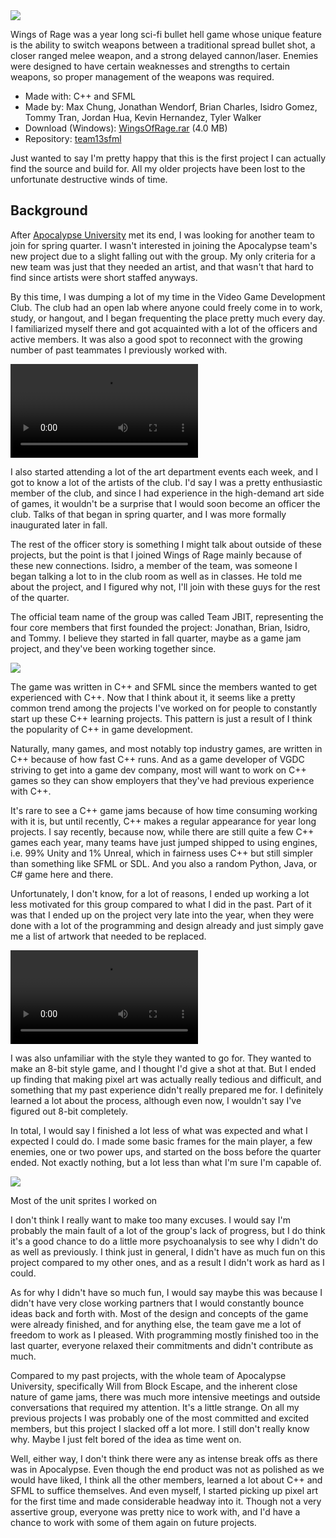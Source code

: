 <img src="https://maxrchung-rails.s3.amazonaws.com/uploads/GameLogo.png" />

Wings of Rage was a year long sci-fi bullet hell game whose unique feature is the ability to switch weapons between a traditional spread bullet shot, a closer ranged melee weapon, and a strong delayed cannon/laser. Enemies were designed to have certain weaknesses and strengths to certain weapons, so proper management of the weapons was required.

*   Made with: C++ and SFML
*   Made by: Max Chung, Jonathan Wendorf, Brian Charles, Isidro Gomez, Tommy Tran, Jordan Hua, Kevin Hernandez, Tyler Walker
*   Download (Windows): [WingsOfRage.rar](https://maxrchung-rails.s3.amazonaws.com/uploads/WingsOfRage.rar) (4.0 MB)
*   Repository: [team13sfml](https://www.assembla.com/spaces/team13sfml/subversion/source)

Just wanted to say I'm pretty happy that this is the first project I can actually find the source and build for. All my older projects have been lost to the unfortunate destructive winds of time.

## Background

After [Apocalypse University](http://maxrchung.com/projects/apocalypseuniversity) met its end, I was looking for another team to join for spring quarter. I wasn't interested in joining the Apocalypse team's new project due to a slight falling out with the group. My only criteria for a new team was just that they needed an artist, and that wasn't that hard to find since artists were short staffed anyways.

By this time, I was dumping a lot of my time in the Video Game Development Club. The club had an open lab where anyone could freely come in to work, study, or hangout, and I began frequenting the place pretty much every day. I familiarized myself there and got acquainted with a lot of the officers and active members. It was also a good spot to reconnect with the growing number of past teammates I previously worked with.

<video autoplay loop controls><source src="https://maxrchung-rails.s3.amazonaws.com/uploads/all_cats.webm"/></video>

I also started attending a lot of the art department events each week, and I got to know a lot of the artists of the club. I'd say I was a pretty enthusiastic member of the club, and since I had experience in the high-demand art side of games, it wouldn't be a surprise that I would soon become an officer the club. Talks of that began in spring quarter, and I was more formally inaugurated later in fall.

The rest of the officer story is something I might talk about outside of these projects, but the point is that I joined Wings of Rage mainly because of these new connections. Isidro, a member of the team, was someone I began talking a lot to in the club room as well as in classes. He told me about the project, and I figured why not, I'll join with these guys for the rest of the quarter.

The official team name of the group was called Team JBIT, representing the four core members that first founded the project: Jonathan, Brian, Isidro, and Tommy. I believe they started in fall quarter, maybe as a game jam project, and they've been working together since.

<img src="https://maxrchung-rails.s3.amazonaws.com/uploads/JBITLogo.png" />

The game was written in C++ and SFML since the members wanted to get experienced with C++. Now that I think about it, it seems like a pretty common trend among the projects I've worked on for people to constantly start up these C++ learning projects. This pattern is just a result of I think the popularity of C++ in game development.

Naturally, many games, and most notably top industry games, are written in C++ because of how fast C++ runs. And as a game developer of VGDC striving to get into a game dev company, most will want to work on C++ games so they can show employers that they've had previous experience with C++.

It's rare to see a C++ game jams because of how time consuming working with it is, but until recently, C++ makes a regular appearance for year long projects. I say recently, because now, while there are still quite a few C++ games each year, many teams have just jumped shipped to using engines, i.e. 99% Unity and 1% Unreal, which in fairness uses C++ but still simpler than something like SFML or SDL. And you also a random Python, Java, or C# game here and there.

Unfortunately, I don't know, for a lot of reasons, I ended up working a lot less motivated for this group compared to what I did in the past. Part of it was that I ended up on the project very late into the year, when they were done with a lot of the programming and design already and just simply gave me a list of artwork that needed to be replaced.

<video autoplay loop controls><source src="https://maxrchung-rails.s3.amazonaws.com/uploads/golf_swing_self.webm"/></video>

I was also unfamiliar with the style they wanted to go for. They wanted to make an 8-bit style game, and I thought I'd give a shot at that. But I ended up finding that making pixel art was actually really tedious and difficult, and something that my past experience didn't really prepared me for. I definitely learned a lot about the process, although even now, I wouldn't say I've figured out 8-bit completely.

In total, I would say I finished a lot less of what was expected and what I expected I could do. I made some basic frames for the main player, a few enemies, one or two power ups, and started on the boss before the quarter ended. Not exactly nothing, but a lot less than what I'm sure I'm capable of.

<img src="https://maxrchung-rails.s3.amazonaws.com/uploads/wings_sprites.png" /><p className="caption">Most of the unit sprites I worked on</p>

I don't think I really want to make too many excuses. I would say I'm probably the main fault of a lot of the group's lack of progress, but I do think it's a good chance to do a little more psychoanalysis to see why I didn't do as well as previously. I think just in general, I didn't have as much fun on this project compared to my other ones, and as a result I didn't work as hard as I could.

As for why I didn't have so much fun, I would say maybe this was because I didn't have very close working partners that I would constantly bounce ideas back and forth with. Most of the design and concepts of the game were already finished, and for anything else, the team gave me a lot of freedom to work as I pleased. With programming mostly finished too in the last quarter, everyone relaxed their commitments and didn't contribute as much.

Compared to my past projects, with the whole team of Apocalypse University, specifically Will from Block Escape, and the inherent close nature of game jams, there was much more intensive meetings and outside conversations that required my attention. It's a little strange. On all my previous projects I was probably one of the most committed and excited members, but this project I slacked off a lot more. I still don't really know why. Maybe I just felt bored of the idea as time went on.

Well, either way, I don't think there were any as intense break offs as there was in Apocalypse. Even though the end product was not as polished as we would have liked, I think all the other members, learned a lot about C++ and SFML to suffice themselves. And even myself, I started picking up pixel art for the first time and made considerable headway into it. Though not a very assertive group, everyone was pretty nice to work with, and I'd have a chance to work with some of them again on future projects.